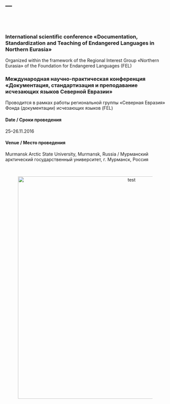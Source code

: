 ---
---

</br>
</br>

### International scientific conference «Documentation, Standardization and Teaching of Endangered Languages in Northern Eurasia» 

Organized within the framework of the Regional Interest Group «Northern Eurasia» of the Foundation for Endangered Languages (FEL)

### Международная научно-практическая конференция «Документация, стандартизация и преподавание исчезающих языков Северной Евразии» 

Проводится в рамках работы региональной группы «Северная Евразия» Фонда (документации) исчезающих языков (FEL)


#### Date / Сроки проведения

25–26.11.2016

#### Venue / Место проведения

Murmansk Arctic State University, Murmansk, Russia / Мурманский арктический государственный университет, г. Мурманск, Россия 

</br>
<center>
<figure>
<img src="https://upload.wikimedia.org/wikipedia/commons/2/2f/Blackboard-kildin.jpg" alt="test" style="width:700px">
<!--<figcaption>Interview with Paš Kolya, a former resident of Syordla village, who passed away on 8.6.2015</figcaption>-->
</figure>
</center>
</br>
